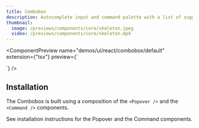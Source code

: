 ```yaml
---
title: Combobox
description: Autocomplete input and command palette with a list of suggestions.
thumbnail:
  image: /previews/components/core/skeleton.jpeg
  video: /previews/components/core/skeleton.mp4
---
```


<ComponentPreview
  name="demos/ui/react/combobox/default"
  extension={"tsx"}
  preview={`<Skeleton className="h-44 w-64" />
<div>
  <Skeleton className="size-10 rounded-full" />
  <div>
    <Skeleton className="h-4 w-44" />
    <Skeleton className="h-4 w-36" />
  </div>
</div>`}
/>

## Installation

The Combobox is built using a composition of the `<Popover />` and the `<Command />` components.

See installation instructions for the Popover and the Command components.
